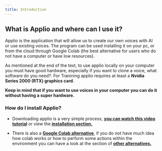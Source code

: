 ```yaml
---
title: Introduction
---
```


## What is Applio and where can I use it?

Applio is the application that will allow us to create our own voices with AI or use existing voices. The program can be used installing it on your pc, or from the cloud through Google Colab (the best alternative for users who do not have a computer or have low resources).

As mentioned at the end of the text, to use applio locally on your computer you must have good hardware, especially if you want to clone a voice, what software do you need?. For Tranining applio requires at least a **Nvidia Series 2000 (RTX) graphics card**.

**Keep in mind that if you want to use voices in your computer you can do it without having a super hardware.**

### How do I install Applio?
- Downloading applio is a very simple process, **[you can watch this video tutorial](https://youtu.be/Jikp-u55uyg?si=RJDb7ij0CwDmlkvQ)** or view the **[installation section.](/applio/getting-started/installation)**

- There is also a **[Google Colab alternative](https://colab.research.google.com/github/iahispano/applio/blob/master/assets/Applio.ipynb)**, if you do not have much idea how colab works or how to perform some actions within the environment you can have a look at the section of **[other alternatives.](/appliogetting-started/other-alternatives)**